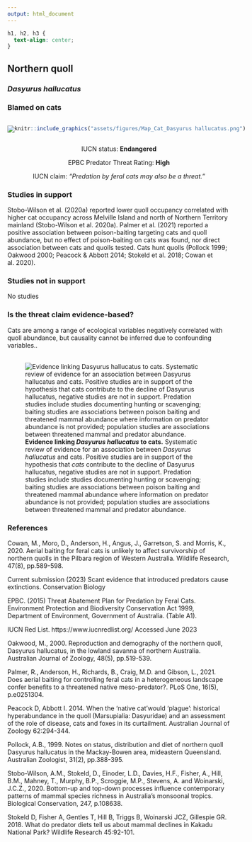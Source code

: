 ```yaml
---
output: html_document
---
```

```css
h1, h2, h3 {
  text-align: center;
}
```

## **Northern quoll**
### *Dasyurus hallucatus*
### Blamed on cats

:::: {style="display: flex;"}

[![](assets/photos/Dasyurus hallucatus.png)](https://www.inaturalist.org/photos/20298309?size=original)

::: {}

:::

::: {}
  ```r
  knitr::include_graphics("assets/figures/Map_Cat_Dasyurus hallucatus.png")
  ```
:::

::::
<center>
IUCN status: **Endangered**

EPBC Predator Threat Rating: **High**

IUCN claim: *"Predation by feral cats may also be a threat."*

</center>

### Studies in support

Stobo-Wilson et al. (2020a) reported lower quoll occupancy correlated with higher cat occupancy across Melville Island and north of Northern Territory mainland (Stobo-Wilson et al. 2020a). Palmer et al. (2021) reported a positive association between poison-baiting targeting cats and quoll abundance, but no effect of poison-baiting on cats was found, nor direct association between cats and quolls tested. Cats hunt quolls (Pollock 1999; Oakwood 2000; Peacock & Abbott 2014; Stokeld et al. 2018; Cowan et al. 2020).

### Studies not in support

No studies

### Is the threat claim evidence-based?

Cats are among a range of ecological variables negatively correlated with quoll abundance, but causality cannot be inferred due to confounding variables..
<br>
<br>

![**Evidence linking *Dasyurus hallucatus* to cats.** Systematic review of evidence for an association between *Dasyurus hallucatus* and cats. Positive studies are in support of the hypothesis that *cats* contribute to the decline of Dasyurus hallucatus, negative studies are not in support. Predation studies include studies documenting hunting or scavenging; baiting studies are associations between poison baiting and threatened mammal abundance where information on predator abundance is not provided; population studies are associations between threatened mammal and predator abundance.](assets/figures/Main_Evidence_Cat_Dasyurus hallucatus.png)

### References

Cowan, M., Moro, D., Anderson, H., Angus, J., Garretson, S. and Morris, K., 2020. Aerial baiting for feral cats is unlikely to affect survivorship of northern quolls in the Pilbara region of Western Australia. Wildlife Research, 47(8), pp.589-598.

Current submission (2023) Scant evidence that introduced predators cause extinctions. Conservation Biology

EPBC. (2015) Threat Abatement Plan for Predation by Feral Cats. Environment Protection and Biodiversity Conservation Act 1999, Department of Environment, Government of Australia. (Table A1).

IUCN Red List. https://www.iucnredlist.org/ Accessed June 2023

Oakwood, M., 2000. Reproduction and demography of the northern quoll, Dasyurus hallucatus, in the lowland savanna of northern Australia. Australian Journal of Zoology, 48(5), pp.519-539.

Palmer, R., Anderson, H., Richards, B., Craig, M.D. and Gibson, L., 2021. Does aerial baiting for controlling feral cats in a heterogeneous landscape confer benefits to a threatened native meso-predator?. PLoS One, 16(5), p.e0251304.

Peacock D, Abbott I. 2014. When the ‘native cat’would ‘plague’: historical hyperabundance in the quoll (Marsupialia: Dasyuridae) and an assessment of the role of disease, cats and foxes in its curtailment. Australian Journal of Zoology 62:294-344.

Pollock, A.B., 1999. Notes on status, distribution and diet of northern quoll Dasyurus hallucatus in the Mackay-Bowen area, mideastern Queensland. Australian Zoologist, 31(2), pp.388-395.

Stobo-Wilson, A.M., Stokeld, D., Einoder, L.D., Davies, H.F., Fisher, A., Hill, B.M., Mahney, T., Murphy, B.P., Scroggie, M.P., Stevens, A. and Woinarski, J.C.Z., 2020. Bottom-up and top-down processes influence contemporary patterns of mammal species richness in Australia's monsoonal tropics. Biological Conservation, 247, p.108638.

Stokeld D, Fisher A, Gentles T, Hill B, Triggs B, Woinarski JCZ, Gillespie GR. 2018. What do predator diets tell us about mammal declines in Kakadu National Park? Wildlife Research 45:92-101.

